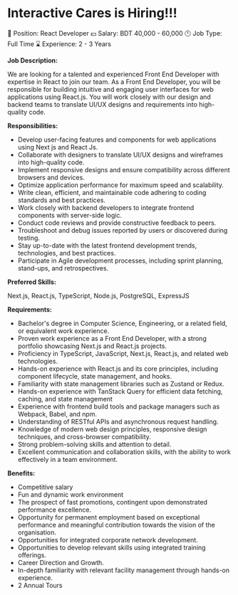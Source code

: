 # Interactive Cares is Hiring!!!

📃 Position: React Developer
💵 Salary: BDT 40,000 - 60,000
🕛 Job Type: Full Time
⌛ Experience: 2 - 3 Years

**Job Description:**

We are looking for a talented and experienced Front End Developer with expertise in React to join our team. As a Front End Developer, you will be responsible for building intuitive and engaging user interfaces for web applications using React.js. You will work closely with our design and backend teams to translate UI/UX designs and requirements into high-quality code.

**Responsibilities:**

- Develop user-facing features and components for web applications using Next js and React Js.
- Collaborate with designers to translate UI/UX designs and wireframes into high-quality code.
- Implement responsive designs and ensure compatibility across different browsers and devices.
- Optimize application performance for maximum speed and scalability.
- Write clean, efficient, and maintainable code adhering to coding standards and best practices.
- Work closely with backend developers to integrate frontend components with server-side logic.
- Conduct code reviews and provide constructive feedback to peers.
- Troubleshoot and debug issues reported by users or discovered during testing.
- Stay up-to-date with the latest frontend development trends, technologies, and best practices.
- Participate in Agile development processes, including sprint planning, stand-ups, and retrospectives.

**Preferred Skills:**

Next.js, React.js, TypeScript, Node.js, PostgreSQL, ExpressJS

**Requirements:**

- Bachelor's degree in Computer Science, Engineering, or a related field, or equivalent work experience.
- Proven work experience as a Front End Developer, with a strong portfolio showcasing Next.js and React.js projects.
- Proficiency in TypeScript, JavaScript, Next.js, React.js, and related web technologies.
- Hands-on experience with React.js and its core principles, including component lifecycle, state management, and hooks.
- Familiarity with state management libraries such as Zustand or Redux.
- Hands-on experience with TanStack Query for efficient data fetching, caching, and state management
- Experience with frontend build tools and package managers such as Webpack, Babel, and npm.
- Understanding of RESTful APIs and asynchronous request handling.
- Knowledge of modern web design principles, responsive design techniques, and cross-browser compatibility.
- Strong problem-solving skills and attention to detail.
- Excellent communication and collaboration skills, with the ability to work effectively in a team environment.

**Benefits:**

- Competitive salary
- Fun and dynamic work environment
- The prospect of fast promotions, contingent upon demonstrated performance excellence.
- Opportunity for permanent employment based on exceptional performance and meaningful contribution towards the vision of the organisation.
- Opportunities for integrated corporate network development.
- Opportunities to develop relevant skills using integrated training offerings.
- Career Direction and Growth.
- In-depth familiarity with relevant facility management through hands-on experience.
- 2 Annual Tours
